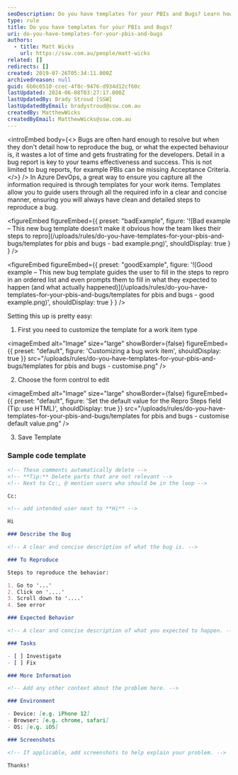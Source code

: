 ```yaml
---
seoDescription: Do you have templates for your PBIs and Bugs? Learn how to ensure clean and detailed steps to reproduce a bug in Azure DevOps by setting up custom work item templates.
type: rule
title: Do you have templates for your PBIs and Bugs?
uri: do-you-have-templates-for-your-pbis-and-bugs
authors:
  - title: Matt Wicks
    url: https://ssw.com.au/people/matt-wicks
related: []
redirects: []
created: 2019-07-26T05:34:11.000Z
archivedreason: null
guid: 6b0c6510-ccec-4f8c-9476-d934d12cf60c
lastUpdated: 2024-06-08T03:27:17.000Z
lastUpdatedBy: Brady Stroud [SSW]
lastUpdatedByEmail: bradystroud@ssw.com.au
createdBy: MatthewWicks
createdByEmail: MatthewWicks@ssw.com.au
---
```


<introEmbed
  body={<>
Bugs are often hard enough to resolve but when they don't detail how to reproduce the bug, or what the expected behaviour is, it wastes a lot of time and gets frustrating for the developers. Detail in a bug report is key to your teams effectiveness and success. This is not limited to bug reports, for example PBIs can be missing Acceptance Criteria.
  </>}
/>
In Azure DevOps, a great way to ensure you capture all the information required is through templates for your work items. Templates allow you to guide users through all the required info in a clear and concise manner, ensuring you will always have clean and detailed steps to reproduce a bug.

<figureEmbed figureEmbed={{
  preset: "badExample",
  figure: '![Bad example – This new bug template doesn’t make it obvious how the team likes their steps to repro](/uploads/rules/do-you-have-templates-for-your-pbis-and-bugs/templates for pbis and bugs - bad example.png)',
  shouldDisplay: true
} } />


<figureEmbed figureEmbed={{
  preset: "goodExample",
  figure: '![Good example – This new bug template guides the user to fill in the steps to repro in an ordered list and even prompts them to fill in what they expected to happen (and what actually happened)](/uploads/rules/do-you-have-templates-for-your-pbis-and-bugs/templates for pbis and bugs - good example.png)',
  shouldDisplay: true
} } />


Setting this up is pretty easy:

1. First you need to customize the template for a work item type
   
<imageEmbed
  alt="Image"
  size="large"
  showBorder={false}
  figureEmbed={{
    preset: "default",
    figure: 'Customizing a bug work item',
    shouldDisplay: true
  }}
  src="/uploads/rules/do-you-have-templates-for-your-pbis-and-bugs/templates for pbis and bugs - customise.png"
/>

2. Choose the form control to edit
   
<imageEmbed
  alt="Image"
  size="large"
  showBorder={false}
  figureEmbed={{
    preset: "default",
    figure: 'Set the default value for the Repro Steps field (Tip: use HTML)',
    shouldDisplay: true
  }}
  src="/uploads/rules/do-you-have-templates-for-your-pbis-and-bugs/templates for pbis and bugs - customise default value.png"
/>

3. Save Template

### Sample code template

```md
<!-- These comments automatically delete -->
<!-- **Tip:** Delete parts that are not relevant -->
<!-- Next to Cc:, @ mention users who should be in the loop -->

Cc:

<!-- add intended user next to **Hi** -->

Hi

### Describe the Bug

<!-- A clear and concise description of what the bug is. -->

### To Reproduce

Steps to reproduce the behavior:

1. Go to '...'
2. Click on '....'
3. Scroll down to '....'
4. See error

### Expected Behavior

<!-- A clear and concise description of what you expected to happen. -->

### Tasks

- [ ] Investigate
- [ ] Fix

### More Information

<!-- Add any other context about the problem here. -->

### Environment

- Device: [e.g. iPhone 12]
- Browser: [e.g. chrome, safari]
- OS: [e.g. iOS]

### Screenshots

<!-- If applicable, add screenshots to help explain your problem. -->

Thanks!
```
